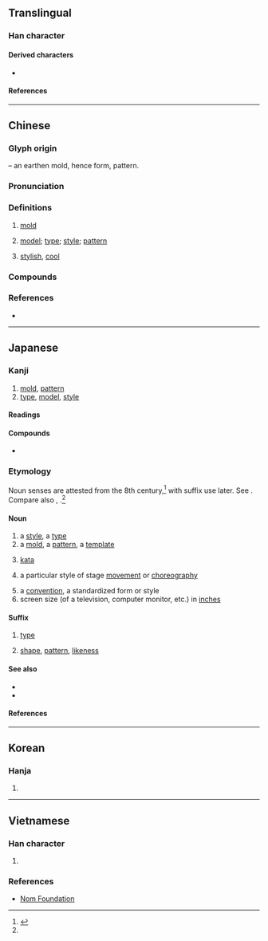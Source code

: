 {{character info}}
{{character info|0x2F855}}
==Translingual==

===Han character===
{{Han char|rn=32|rad=土|as=06|sn=9|four=12104|canj=MNG|ids=⿱刑土}}

====Derived characters====
* {{l|mul|[[𣕭]]}}

====References====
{{Han ref|kx=0227.280|dkj=05030|dj=0463.180|hdz=10436.110|uh=578B|ud=22411|bh=ABAC|bd=43948}}
{{Han ref|uh=2F855}}

----

==Chinese==
{{zh-forms|alt=坓}}

===Glyph origin===
{{Han etym}}
{{Han compound|刑|土|t2=earth|ls=psc|c1=p|c2=s}} – an earthen mold, hence form, pattern.

===Pronunciation===
{{zh-pron
|m=xíng
|m-s=
|c=jing4
|c-t=
|g=
|h=pfs=
|j=
|mb=
|md=hìng
|mn=ml,jj,tw:hêng
|mn-t=hêng5
|w=3hhin
|x=
|mc=y
|oc=y
|cat=n
}}

===Definitions===
{{head|zh|Han character}}

# {{zh-no-solo}} [[mold]]
# [[model]]; [[type]]; [[style]]; [[pattern]]
#: {{zh-x|血型|blood '''type'''}}
#: {{zh-x|表現型|pheno'''type'''}}
#: {{zh-x|基因型|geno'''type'''}}
# {{lb|zh|Cantonese}} [[stylish]], [[cool]]

===Compounds===
{{zh-der|人口轉型|句型|大型|大型油輪|巨型|定型|大型電腦|原型|型式|典型作風|大帶型|外型|意識型態|典型人物|心型|大型家電|型別轉換|小型股|公路類型|小型|中型|微型|典型足式|型錄|小型報|大型節目|大型企業|型態|型號|反叛型|典型|型鋼|林型|模型玩具|成型|整型|模型|模型飛機|碟型天線|石膏模型|核型|熱定型|生活型態|特型演員|流線型|新型|整型外科|體型|類型|蠟原型|舊型|題型|重型|雛型|臺型|網路型錄|造型|髮型|轉型|轉型期|臉型|血型|線型函數|丙型肝炎|C型肝炎|扮型|型男|身型|手型|步型}}

===References===
* {{R:yue:Hanzi}}

----

==Japanese==

===Kanji===
{{ja-kanji|rs=土06}}

# [[mold]], [[pattern]]
# [[type]], [[model]], [[style]]

====Readings====
{{ja-readings
|goon=ぎょう<ぎやう
|kanon=けい
|kun=かた-, -がた
|on=ケイ
}}

====Compounds====
* {{ja-r|模%型|も%けい}}

===Etymology===
{{ja-kanjitab|かた|yomi=k}}
Noun senses are attested from the 8th century,<ref name="KDJ">{{R:Kokugo Dai Jiten}}</ref> with suffix use later. See {{ja-r|形|かた}}. Compare also {{ja-r|姿|すがた|appearance, likeness}}, {{ja-r|模|かたぎ|model, pattern, template}}.<ref name="KDJ" />

====Noun====
{{ja-noun|かた}}

# a [[style]], a [[type]]
# a [[mold]], a [[pattern]], a [[template]]
# {{lb|ja|martial arts}} [[kata]] {{gloss|choreographed training exercises}}
# {{lb|ja|noh|kabuki}} a particular style of stage [[movement]] or [[choreography]]
# a [[convention]], a standardized form or style
# screen size (of a television, computer monitor, etc.) in [[inch]]es
#: {{ja-usex-inline|32'''型'''テレビ|32 '''かた''' テレビ|a 32-inch television|rom=sanjū-ni '''kata''' terebi}}

====Suffix====
{{ja-pos|suffix|がた}}

# [[type]]
#: {{ja-usex-inline|血液'''型'''|けつえき'''-がた'''|blood '''type'''}}
# [[shape]], [[pattern]], [[likeness]]
#: {{syn|ja|形|tr=-gata}}
#: {{ja-usex-inline|ハート'''型'''|ハート'''-がた'''|heart'''-shaped'''}}

====See also====
* {{pedia|lang=ja}}
* {{pedia|Kata}}

====References====
<references />

----

==Korean==

===Hanja===
{{ko-hanja|형}}

# {{rfdef|ko|sort=土06}}

----

==Vietnamese==

===Han character===
{{vi-readings|hanviet=hình|nom=hình|rs=土06}}

# {{rfdef|vi|sort=土06}}

===References===
* [http://nomfoundation.org/common/nom_details.php?codepoint=578B Nom Foundation]